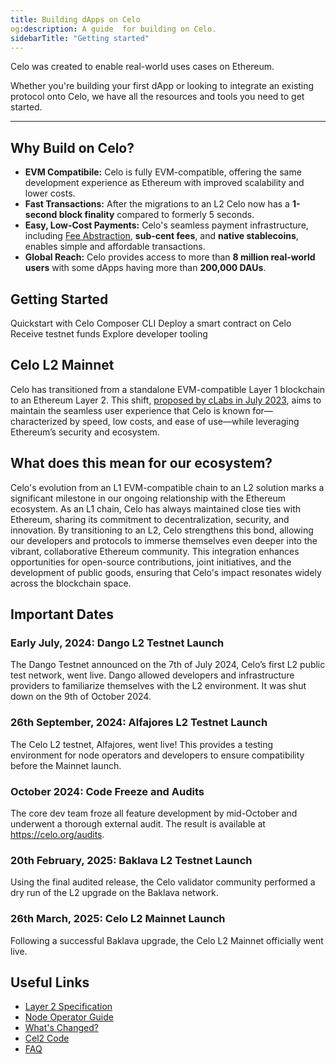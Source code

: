 ```yaml
---
title: Building dApps on Celo
og:description: A guide  for building on Celo.
sidebarTitle: "Getting started"
---
```


Celo was created to enable real-world uses cases on Ethereum.

Whether you're building your first dApp or looking to integrate an existing protocol onto Celo, we have all the resources and tools you need to get started.

---

## Why Build on Celo?

- **EVM Compatibile:** Celo is fully EVM-compatible, offering the same development experience as Ethereum with improved scalability and lower costs.
- **Fast Transactions:** After the migrations to an L2 Celo now has a **1-second block finality** compared to formerly 5 seconds.
- **Easy, Low-Cost Payments:** Celo's seamless payment infrastructure, including [Fee Abstraction](/developer/fee-abstraction), **sub-cent fees**, and **native stablecoins**, enables simple and affordable transactions.
- **Global Reach:** Celo provides access to more than **8 million real-world users** with some dApps having more than **200,000 DAUs**.

## Getting Started

<Columns cols={2}>
    <Card title="Quickstart" href="/build/quickstart" arrow>
        Quickstart with Celo Composer CLI
    </Card>
    <Card title="Deploy on Celo" href="/developer/deploy/index" arrow>
        Deploy a smart contract on Celo
    </Card>
    <Card title="Faucet" href="https://faucet.celo.org/celo-sepolia" arrow>
        Receive testnet funds
    </Card>
    <Card title="Tooling" href="/developer" arrow>
        Explore developer tooling
    </Card>
</Columns>


## Celo L2 Mainnet

Celo has transitioned from a standalone EVM-compatible Layer 1 blockchain to an Ethereum Layer 2.
This shift, [proposed by cLabs in July 2023](https://forum.celo.org/t/clabs-proposal-for-celo-to-transition-to-an-ethereum-l2/6109), aims to maintain the seamless user experience that Celo is known for—characterized by speed, low costs, and ease of use—while leveraging Ethereum’s security and ecosystem.

## What does this mean for our ecosystem?

Celo's evolution from an L1 EVM-compatible chain to an L2 solution marks a significant milestone in our ongoing relationship with the Ethereum ecosystem. As an L1 chain, Celo has always maintained close ties with Ethereum, sharing its commitment to decentralization, security, and innovation. By transitioning to an L2, Celo strengthens this bond, allowing our developers and protocols to immerse themselves even deeper into the vibrant, collaborative Ethereum community. This integration enhances opportunities for open-source contributions, joint initiatives, and the development of public goods, ensuring that Celo's impact resonates widely across the blockchain space.

## Important Dates

### Early July, 2024: Dango L2 Testnet Launch

The Dango Testnet announced on the 7th of July 2024, Celo’s first L2 public test network, went live. Dango allowed developers and infrastructure providers to familiarize themselves with the L2 environment. It was shut down on the 9th of October 2024.

### 26th September, 2024: Alfajores L2 Testnet Launch

The Celo L2 testnet, Alfajores, went live! This provides a testing environment for node operators and developers to ensure compatibility before the Mainnet launch.

### October 2024: Code Freeze and Audits

The core dev team froze all feature development by mid-October and underwent a thorough external audit. The result is available at https://celo.org/audits.

### 20th February, 2025: Baklava L2 Testnet Launch

Using the final audited release, the Celo validator community performed a dry run of the L2 upgrade on the Baklava network.

### 26th March, 2025: Celo L2 Mainnet Launch

Following a successful Baklava upgrade, the Celo L2 Mainnet officially went live.

## Useful Links

* [Layer 2 Specification](https://specs.celo.org/root.html)
* [Node Operator Guide](/infra-partners/operators/overview)
* [What's Changed?](/legacy/overview)
* [Cel2 Code](https://github.com/celo-org/optimism)
* [FAQ](/legacy/faq)
